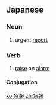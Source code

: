 ==Japanese==
{{ja-kanjitab|きゅう|ほう|yomi=o}}

===Noun===
{{ja-noun|きゅうほう}}

# urgent [[report]]

===Verb===
{{ja-verb-suru|k|hira=きゅうほう|rom=kyūhō}}

# [[raise]] an [[alarm]]

====Conjugation====
{{ja-suru|急報|きゅうほう|kyūhō}}

[[ko:急報]]
[[zh:急報]]